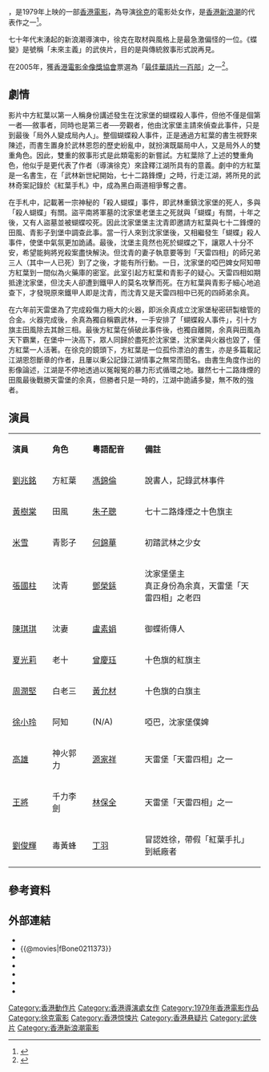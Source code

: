 {{Infobox Film
|片名          = 蝶變
|電影原名       = ''{{lang|en|The Butterfly Murders}}''
|圖像          = 
|圖像說明       = 
|導演          = [[徐克|徐克]]
|監製          = [[吳思遠|吳思遠]]
|製片          = 吳思健、張權
|編劇          = 林志明、林凡
|劇本          = 
|故事          = 
|原著          = 
|旁白          = 
|統籌          = 
|主演          = [[劉兆銘|劉兆銘]]<br>[[黃樹棠|黃樹棠]]<br>[[米雪|米雪]]<br>[[陳琪琪|陳琪琪]]<br>[[張國柱_(演員)|張國柱]]
|分級          = 
|副標題        = 
|主題曲        = 〈蝶變〉／[[林子祥|林子祥]]<br>作曲：[[顧嘉煇|顧嘉煇]]<br>填詞：[[盧國沾|盧國沾]]
|片頭曲        = 
|片尾曲        = 
|配樂          = 
|攝影          = -{范}-金玉
|剪輯          = 
|製片商        = 思遠影業公司
|發行商        = 
|上映日期       = {{BHKG}}：{{Film date|1979|7|20}}{{BRD}}：{{start date|1981|8|14}}
|發行日期      = 
|片長          = 88 分鐘
|產地          = {{英屬香港電影}}
|語言          = 粵語
|官方網站       = 
|預算          = 
|票房          = 
|前集          = 
|續集          = 
|amg_id      = 161080
|imdb_id     = tt0079051
}}

{{engname|《蝶變》|''The Butterfly Murders''}}，是1979年上映的一部[[香港電影|香港電影]]，為导演[[徐克|徐克]]的電影处女作，是[[香港新浪潮|香港新浪潮]]的代表作之一<ref>{{cite web |url=https://www.info.gov.hk/gia/general/201702/24/P2017022400592.htm |language=zh-hk |title=電影資料館推出節目「再探新浪潮」（附圖） |publisher=[[香港特別行政區政府|香港特別行政區政府]][[新聞公報|新聞公報]] |date=2017-02-24 |accessdate=2021-05-02 |archive-date=2019-09-01 |archive-url=https://web.archive.org/web/20190901003110/https://www.info.gov.hk/gia/general/201702/24/P2017022400592.htm |dead-url=no }}</ref>。

七十年代末湧起的新浪潮導演中，徐克在取材與風格上是最急激偏怪的一位。《蝶變》是號稱「未來主義」的武俠片，目的是與傳統敘事形式說再見。

在2005年，獲[[香港電影金像獎協會|香港電影金像獎協會]]票選為「[[最佳華語電影一百部|最佳華語片一百部]]」之一<ref>{{cite web |url=http://www.hkfaa.com/news/100films.html |title=最佳華語片一百部 The Best 100 Chinese Motion Pictures |publisher=[[香港電影金像獎協會|香港電影金像獎協會]] |accessdate=2010-07-21 |archive-url=https://web.archive.org/web/20191022211054/http://www.hkfaa.com/news/100films.html |archive-date=2019-10-22 |dead-url=yes }}</ref>。

==劇情==
影片中方紅葉以第一人稱身份講述發生在沈家堡的蝴蝶殺人事件，但他不僅是個第一者──敘事者，同時也是第三者──旁觀者，他由沈家堡主請來偵查此事件，只是到最後「局外人變成局內人」。整個蝴蝶殺人事件，正是通過方紅葉的書生視野來陳述，而書生置身於武林恩怨的歷史紛亂中，就扮演既屬局中人，又是局外人的雙重角色。因此，雙重的敘事形式是此類電影的新嘗試。方紅葉除了上述的雙重角色，他似乎是更代表了作者（導演徐克）來詮釋江湖所具有的意義。劇中的方紅葉是一名書生，在「武林新世紀開始，七十二路鋒煙」之時，行走江湖，將所見的武林奇案記錄於《紅葉手札》中，成為黑白兩道相爭奪之書。 

在手札中，記載著一宗神秘的「殺人蝴蝶」事件，即武林重鎮沈家堡的死人，多與「殺人蝴蝶」有關。盜平南將軍墓的沈家堡老堡主之死就與「蝴蝶」有關，十年之後，又有人盜墓並被蝴蝶咬死。因此沈家堡堡主沈青即邀請方紅葉與七十二鋒煙的田風、青影子到堡中調查此事。當一行人來到沈家堡後，又相繼發生「蝴蝶」殺人事件，使堡中氣氛更加詭譎。最後，沈堡主竟然也死於蝴蝶之下，讓眾人十分不安，希望能夠將兇殺案盡快解決。但沈青的妻子執意要等到「天雷四相」的師兄弟三人（其中一人已死）到了之後，才能有所行動。一日，沈家堡的啞巴婢女阿知帶方紅葉到一間似為火藥庫的密室。此室引起方紅葉和青影子的疑心。天雷四相如期抵達沈家堡，但沈夫人卻遭到鐵甲人的莫名攻擊而死。在方紅葉與青影子細心地追查下，才發現原來鐵甲人即是沈青，而沈青又是天雷四相中已死的四師弟余真。

在六年前天雷堡為了完成殺傷力極大的火器，即派余真成立沈家堡秘密研製槍管的合金。火器完成後，余真為獨自稱霸武林，一手安排了「蝴蝶殺人事件」，引十方旗主田風除去其餘三相。最後方紅葉在偵破此事件後，也獨自離開，余真與田風為天下霸業，在堡中一決高下，眾人同歸於盡死於沈家堡，沈家堡與火器也毀了，僅方紅葉一人活著。在徐克的鏡頭下，方紅葉是一位孤伶漂泊的書生，亦是多篇載記江湖恩怨斷章的作者，且屢以秉公記錄江湖情事之無常而聞名。由書生角度作出的影像論述，江湖是不停地透過以冤報冤的暴力形式循環之地。雖然七十二路烽煙的田風最後戰勝天雷堡的余真，但勝者只是一時的，江湖中詭譎多變，無不敗的強者。

==演員==
{|class="wikitable" width="56%"
|- style="background:cornflowerblue; color:white" align=center
|style="width:2%"|'''演員'''||style="width:2%"|'''角色'''||style="width:2%"|'''粵語配音'''||style="width:8%"|'''備註'''
|-
|[[劉兆銘|劉兆銘]] ||  方紅葉 || [[馮錦倫|馮錦倫]]|| 說書人，記錄武林事件
|-
|[[黃樹棠|黃樹棠]] || 田風 || [[朱子聰|朱子聰]] || 七十二路烽煙之十色旗主
|-
|[[米雪|米雪]]  ||青影子 ||[[何錦華|何錦華]] || 初踏武林之少女
|-
|[[張國柱|張國柱]]   ||沈青 ||[[鄧榮銾|鄧榮銾]] || 沈家堡堡主<BR>真正身份為余真，天雷堡「天雷四相」之老四
|-
|[[陳琪琪|陳琪琪]] ||沈妻 || [[盧素娟|盧素娟]] || 御蝶術傳人
|-
|[[夏光莉|夏光莉]]  ||  老十  || [[曾慶珏|曾慶珏]]|| 十色旗的紅旗主
|-
|[[周潤堅|周潤堅]] || 白老三   || [[黃允材|黃允材]] ||  十色旗的白旗主
|-
|[[徐小玲|徐小玲]] ||阿知 || (N/A) || 啞巴，沈家堡僕婢
|-
|[[高雄|高雄]] ||神火郭力 || [[源家祥|源家祥]] || 天雷堡「天雷四相」之一
|-
|[[王將|王將]] || 千力李劍  || [[林保全|林保全]] || 天雷堡「天雷四相」之一
|-
|[[劉俊輝|劉俊輝]] || 毒黃蜂  || [[丁羽|丁羽]] ||  冒認姓徐，帶假「紅葉手扎」到紙廠者
|}

== 參考資料 ==
{{reflist}}

== 外部連結 ==
*{{hkmdb title|6008}}
*{{@movies|fBone0211373}}
*{{douban}}
*{{Mtime|27080}}
*{{Amg movie|161080}}
*{{rotten-tomatoes|die-bian-the-butterfly-murders}}
*{{imdb title|0079051}}

{{徐克}}
{{最佳華語電影一百部}}
{{百部不可不看的香港電影}}
[[Category:香港動作片|Category:香港動作片]]
[[Category:香港導演處女作|Category:香港導演處女作]]
[[Category:1979年香港電影作品|Category:1979年香港電影作品]]
[[Category:徐克電影|Category:徐克電影]]
[[Category:香港惊悚片|Category:香港惊悚片]]
[[Category:香港悬疑片|Category:香港悬疑片]]
[[Category:武俠片|Category:武俠片]]
[[Category:香港新浪潮電影|Category:香港新浪潮電影]]